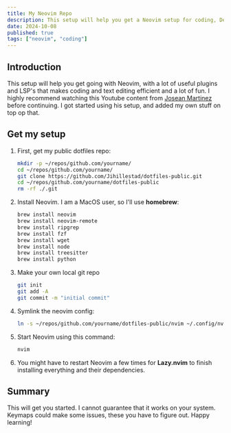 ```yaml
---
title: My Neovim Repo
description: This setup will help you get a Neovim setup for coding, DevOps and text editing
date: 2024-10-08
published: true
tags: ["neovim", "coding"]
---
```


## Introduction

This setup will help you get going with Neovim, with a lot of useful plugins and LSP's that
makes coding and text editing efficient and a lot of fun. I highly recommend watching this
Youtube content from [Josean Martinez](https://www.youtube.com/@joseanmartinez) before continuing.
I got started using his setup, and added my own stuff on top op that.

<Youtube id="6pAG3BHurdM" />

## Get my setup

1. First, get my public dotfiles repo:

   ```bash
   mkdir -p ~/repos/github.com/yourname/
   cd ~/repos/github.com/yourname/
   git clone https://github.com/Jihillestad/dotfiles-public.git
   cd ~/repos/github.com/yourname/dotfiles-public
   rm -rf ./.git
   ```

2. Install Neovim. I am a MacOS user, so I'll use **homebrew**:

   ```bash
   brew install neovim
   brew install neovim-remote
   brew install ripgrep
   brew install fzf
   brew install wget
   brew install node
   brew install treesitter
   brew install python
   ```

3. Make your own local git repo

   ```bash
   git init
   git add -A
   git commit -m "initial commit"
   ```

4. Symlink the neovim config:

   ```bash
   ln -s ~/repos/github.com/yourname/dotfiles-public/nvim ~/.config/nvim
   ```

5. Start Neovim using this command:

   ```bash
   nvim
   ```

6. You might have to restart Neovim a few times for **Lazy.nvim** to finish installing everything and their
   dependencies.

## Summary

This will get you started. I cannot guarantee that it works on your system. Keymaps could make some issues,
these you have to figure out. Happy learning!
